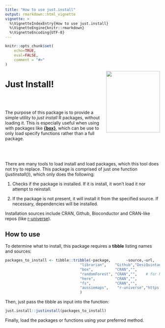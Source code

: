 ```yaml
---
title: "How to use just.install"
output: rmarkdown::html_vignette
vignette: >
  %\VignetteIndexEntry{How to use just.install}
  %\VignetteEngine{knitr::rmarkdown}
  %\VignetteEncoding{UTF-8}
---
```


```r
knitr::opts_chunk$set(
    echo=TRUE,
    eval=FALSE,
    comment = "#>"
)
```

<img src="https://github.com/carlosyanez/just.install/raw/main/img/hexSticker.png" width = "175" height = "200" align="right" border=0 style="border:0; text-decoration:none; outline:none"/>

# Just Install!
<br>
<br>

The purpose of this package is to provide a simple utility to *just install* R packages, without loading it. This is especially useful when using with packages like **[{box}](https://klmr.me/box/)**, which can be use to only load specify functions rather than a full package.
<br>
<br>
<br>
<br>

There are many tools to load install and load packages, which this tool does not try to replace. This package is comprised of just one function (*justinstall()*), which only does the following:


1. Checks if the package is installed. If it is install, it won't load it nor attempt to reinstall.

1. If the package is not present, it will install it from the specified source. If necessary, dependencies will be installed.


Installation sources include CRAN, Github, Bioconductor and CRAN-like repos (like [r-universe](https://r-universe.dev/)).

## How to use

To determine what to install, this package requires a **tibble** listing names and sources:

```r
packages_to_install <- tibble::tribble(~package,       ~source,~url,
                                  "librarian",    "Github","DesiQuintans/librarian",    
                                  "box",          "CRAN","",
                                  "randomForest", "CRAN","",    # for RandomForest
                                  "here",         "CRAN","",
                                  "fs",           "CRAN","",
                                  "aussiemaps",    "r-universe","https://carlosyanez.r-universe.dev"
                                  )

```


Then, just pass the tibble as input into the function:

```r
just.install::justinstall(packages_to_install)
```


Finally, load the packages or functions using your preferred method.
